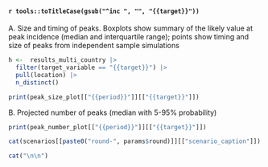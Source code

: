 #### `r tools::toTitleCase(gsub("^inc ", "", "{{target}}"))`

A. Size and timing of peaks. Boxplots show summary of the likely value at peak incidence (median and interquartile range); points show timing and size of peaks from independent sample simulations

```r
h <-  results_multi_country |> 
  filter(target_variable == "{{target}}") |> 
  pull(location) |> 
  n_distinct()
```

```r
print(peak_size_plot[["{{period}}"]][["{{target}}"]])
```

B. Projected number of peaks (median with 5-95% probability)

```r
print(peak_number_plot[["{{period}}"]][["{{target}}"]])
```

```r
cat(scenarios[[paste0("round-", params$round)]][["scenario_caption"]])
```

```r
cat("\n\n")
```
